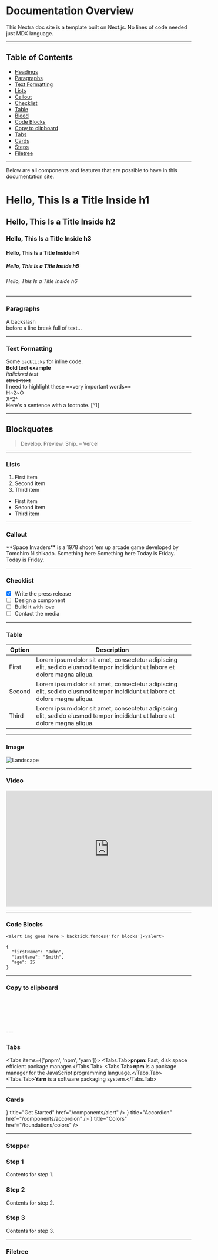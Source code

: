 

 
# Documentation Overview

This Nextra doc site is a template built on Next.js. No lines of code needed just MDX language.

---



## Table of Contents

- [Headings](#hello-this-is-a-title-inside-h2)
- [Paragraphs](#paragraphs)
- [Text Formatting](#text-formatting)
- [Lists](#lists)
- [Callout](#callout)
- [Checklist](#checklist)
- [Table](#table)
- [Bleed](#fullwidth-image)
- [Code Blocks](#code-blocks)
- [Copy to clipboard](#copy-to-clipboard)
- [Tabs](#tabs)
- [Cards](#cards)
- [Steps](#steps)
- [Filetree](#filetree)

---

Below are all components and features that are possible to have in this documentation site.

# Hello, This Is a Title Inside h1
## Hello, This Is a Title Inside h2
### Hello, This Is a Title Inside h3
#### Hello, This Is a Title Inside h4
##### Hello, This Is a Title Inside h5
###### Hello, This Is a Title Inside h6

---
### Paragraphs
A backslash\
before a line break full of text…

---
### Text Formatting

Some `backticks` for inline code.
\
<strong>Bold text example</strong>
\
*italicized text*
\
~~strucktext~~
\
I need to highlight these ==very important words==
\
H~2~O
\
X^2^
\
Here's a sentence with a footnote. [^1]

---

## Blockquotes

> Develop. Preview. Ship. – Vercel

---

### Lists

1. First item
2. Second item
3. Third item


- First item
- Second item
- Third item

---

### Callout
<Callout emoji="👾">
  **Space Invaders** is a 1978 shoot 'em up arcade game developed by Tomohiro
  Nishikado.
</Callout>
<Callout type="error">Something here</Callout>
<Callout type="warning">Something here</Callout>
<Callout type="info" emoji="ℹ️">
  Today is Friday.
</Callout>
<Callout type="default" emoji="ℹ️">
  Today is Friday.
</Callout>

---

### Checklist

- [x] Write the press release
- [ ] Design a component
- [ ] Build it with love
- [ ] Contact the media

---

### Table

| **Option** | **Description**                                                                                                             |
| ---------- | --------------------------------------------------------------------------------------------------------------------------- |
| First      | Lorem ipsum dolor sit amet, consectetur adipiscing elit, sed do eiusmod tempor incididunt ut labore et dolore magna aliqua. |
| Second     | Lorem ipsum dolor sit amet, consectetur adipiscing elit, sed do eiusmod tempor incididunt ut labore et dolore magna aliqua. |
| Third      | Lorem ipsum dolor sit amet, consectetur adipiscing elit, sed do eiusmod tempor incididunt ut labore et dolore magna aliqua. |

---

### Image
  ![Landscape](https://source.unsplash.com/eaxwP9J_V6s/1600x398)

  ---
### Video

 <iframe
  width="560"
  height="315"
  src="https://www.youtube.com/embed/dQw4w9WgXcQ"
  title="YouTube video player"
  frameborder="0"
  allow="accelerometer; autoplay; clipboard-write; encrypted-media; gyroscope; picture-in-picture"
  allowfullscreen
></iframe>

---

### Code Blocks

```tsx
<alert img goes here > backtick.fences('for blocks')</alert>
```

``` tsx
{
  "firstName": "John",
  "lastName": "Smith",
  "age": 25
}
```
---

### Copy to clipboard
<br />
<ClipboardBox backgroundColor="#204ecf" textContent="#204ecf"/>
<br />
<ClipboardBox backgroundColor="#000000" textContent="#000000"/>
<br/>
<ClipboardBox backgroundColor="#FFFFFF" textContent="#FFFFFF"/> 
<br/>
<ClipboardBox backgroundColor="#D42551" textContent="#D42551"/> 
<br/>
<ClipboardBox backgroundColor="#CCCCCC" textContent="#CCCCCC"/> 
---


### Tabs
<Tabs items={['pnpm', 'npm', 'yarn']}>
  <Tabs.Tab>**pnpm**: Fast, disk space efficient package manager.</Tabs.Tab>
  <Tabs.Tab>**npm** is a package manager for the JavaScript programming language.</Tabs.Tab>
  <Tabs.Tab>**Yarn** is a software packaging system.</Tabs.Tab>
</Tabs>

---

### Cards
<Cards>
  <Card icon={<GlobeIcon />} title="Get Started" href="/components/alert" />
  <Card icon={<InformationCircleIcon />} title="Accordion" href="/components/accordion" />
  <Card icon={<WordWrapIcon />} title="Colors" href="/foundations/colors" />
</Cards>

---

### Stepper
<Steps>

### Step 1
 
Contents for step 1.
 
### Step 2
 
Contents for step 2.
 
### Step 3
 
Contents for step 3.
</Steps>

---

### Filetree
<FileTree>
  <FileTree.Folder name="pages" defaultOpen>
    <FileTree.File name="_meta.json" />
    <FileTree.File name="contact.md" />
    <FileTree.File name="index.mdx" />
    <FileTree.Folder name="about">
      <FileTree.File name="_meta.json" />
      <FileTree.File name="legal.md" />
      <FileTree.File name="index.mdx" />
    </FileTree.Folder>
  </FileTree.Folder>
</FileTree>